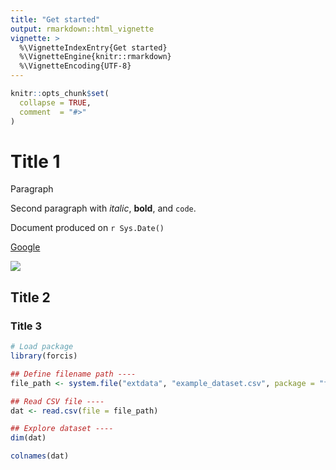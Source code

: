 ```yaml
---
title: "Get started"
output: rmarkdown::html_vignette
vignette: >
  %\VignetteIndexEntry{Get started}
  %\VignetteEngine{knitr::rmarkdown}
  %\VignetteEncoding{UTF-8}
---
```


```r
knitr::opts_chunk$set(
  collapse = TRUE,
  comment  = "#>"
)
```

# Title 1

Paragraph

Second paragraph with *italic*, **bold**, and `code`.

Document produced on `r Sys.Date()`

[Google](https://google.fr)

![](../man/figures/hexsticker.png)

## Title 2

### Title 3

```r
# Load package
library(forcis)
```




```r
## Define filename path ----
file_path <- system.file("extdata", "example_dataset.csv", package = "forcis")

## Read CSV file ----
dat <- read.csv(file = file_path)

## Explore dataset ----
dim(dat)

colnames(dat)
```

